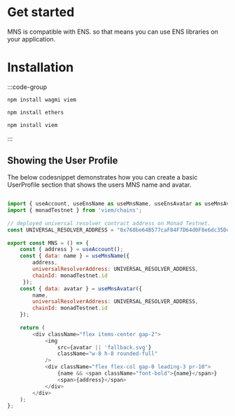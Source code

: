 # Get started

MNS is compatible with ENS. so that means you can use ENS libraries on your application.

# Installation

:::code-group
 
```bash [Wagmi]
npm install wagmi viem
```
 
```bash  [Ethers]
npm install ethers
```

```bash  [Viem]
npm install viem
```

:::

## Showing the User Profile

The below codesnippet demonstrates how you can create a basic UserProfile section that shows the users MNS name and avatar.

```js [Wagmi]

import { useAccount, useEnsName as useMnsName, useEnsAvatar as useMnsAvatar } from 'wagmi';
import { monadTestnet } from 'viem/chains';
 
// deployed universal resolver contract address on Monad Testnet.  
const UNIVERSAL_RESOLVER_ADDRESS = "0x768be64B577caF84F7D64d0F8e6dc35Dc4737A65"; 
 
export const MNS = () => {
    const { address } = useAccount();
    const { data: name } = useMnsName({ 
        address,
        universalResolverAddress: UNIVERSAL_RESOLVER_ADDRESS,
        chainId: monadTestnet.id
     });
    const { data: avatar } = useMnsAvatar({ 
        name,
        universalResolverAddress: UNIVERSAL_RESOLVER_ADDRESS,
        chainId: monadTestnet.id
    });
 
    return (
        <div className="flex items-center gap-2">
            <img
                src={avatar || 'fallback.svg'}
                className="w-8 h-8 rounded-full"
            />
            <div className="flex flex-col gap-0 leading-3 pr-10">
                {name && <span className="font-bold">{name}</span>}
                <span>{address}</span>
            </div>
        </div>
    );
};

```
